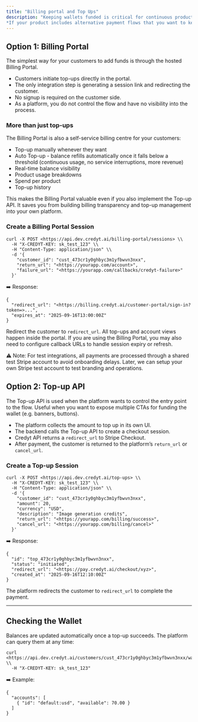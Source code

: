 ```yaml
---
title: "Billing portal and Top Ups"
description: "Keeping wallets funded is critical for continuous product use. Credyt gives you two complementary ways to support top-ups - both powered by Stripe Checkout.
*If your product includes alternative payment flows that you want to keep, be sure to read about Adjustments*"
---
```


## Option 1: Billing Portal

The simplest way for your customers to add funds is through the hosted Billing Portal.

- Customers initiate top-ups directly in the portal.
- The only integration step is generating a session link and redirecting the customer.
- No signup is required on the customer side.
- As a platform, you do not control the flow and have no visibility into the process.

### More than just top-ups

The Billing Portal is also a self-service billing centre for your customers:

- Top-up manually whenever they want
- Auto Top-up - balance refills automatically once it falls below a threshold (continuous usage, no service interruptions, more revenue)
- Real-time balance visibility
- Product usage breakdowns
- Spend per product
- Top-up history

This makes the Billing Portal valuable even if you also implement the Top-up API. It saves you from building billing transparency and top-up management into your own platform.

### Create a Billing Portal Session

```
curl -X POST <https://api.dev.credyt.ai/billing-portal/sessions> \\
  -H "X-CREDYT-KEY: sk_test_123" \\
  -H "Content-Type: application/json" \\
  -d '{
    "customer_id": "cust_473cr1y0ghbyc3m1yfbwvn3nxx",
    "return_url": "<https://yourapp.com/account>",
    "failure_url": "<https://yourapp.com/callbacks/credyt-failure>"
  }'
```

➡️ Response:

```
{
  "redirect_url": "<https://billing.credyt.ai/customer-portal/sign-in?token=>...",
  "expires_at": "2025-09-16T13:00:00Z"
}
```

Redirect the customer to `redirect_url`. All top-ups and account views happen inside the portal. If you are using the Billing Portal, you may also need to configure callback URLs to handle session expiry or refresh.

⚠️ Note: For test integrations, all payments are processed through a shared test Stripe account to avoid onboarding delays. Later, we can setup your own Stripe test account to test branding and operations.

## Option 2: Top-up API

The Top-up API is used when the platform wants to control the entry point to the flow. Useful when you want to expose multiple CTAs for funding the wallet (e.g. banners, buttons).

- The platform collects the amount to top up in its own UI.
- The backend calls the Top-up API to create a checkout session.
- Credyt API returns a `redirect_url` to Stripe Checkout.
- After payment, the customer is returned to the platform’s `return_url` or `cancel_url`.

### Create a Top-up Session

```
curl -X POST <https://api.dev.credyt.ai/top-ups> \\
  -H "X-CREDYT-KEY: sk_test_123" \\
  -H "Content-Type: application/json" \\
  -d '{
    "customer_id": "cust_473cr1y0ghbyc3m1yfbwvn3nxx",
    "amount": 20,
    "currency": "USD",
    "description": "Image generation credits",
    "return_url": "<https://yourapp.com/billing/success>",
    "cancel_url": "<https://yourapp.com/billing/cancel>"
  }'
```

➡️ Response:

```
{
  "id": "top_473cr1y0ghbyc3m1yfbwvn3nxx",
  "status": "initiated",
  "redirect_url": "<https://pay.credyt.ai/checkout/xyz>",
  "created_at": "2025-09-16T12:10:00Z"
}
```

The platform redirects the customer to `redirect_url` to complete the payment.

---

## Checking the Wallet

Balances are updated automatically once a top-up succeeds. The platform can query them at any time:

```
curl <https://api.dev.credyt.ai/customers/cust_473cr1y0ghbyc3m1yfbwvn3nxx/wallet> \\
  -H "X-CREDYT-KEY: sk_test_123"
```

➡️ Example:

```
{
  "accounts": [
    { "id": "default:usd", "available": 70.00 }
  ]
}
```